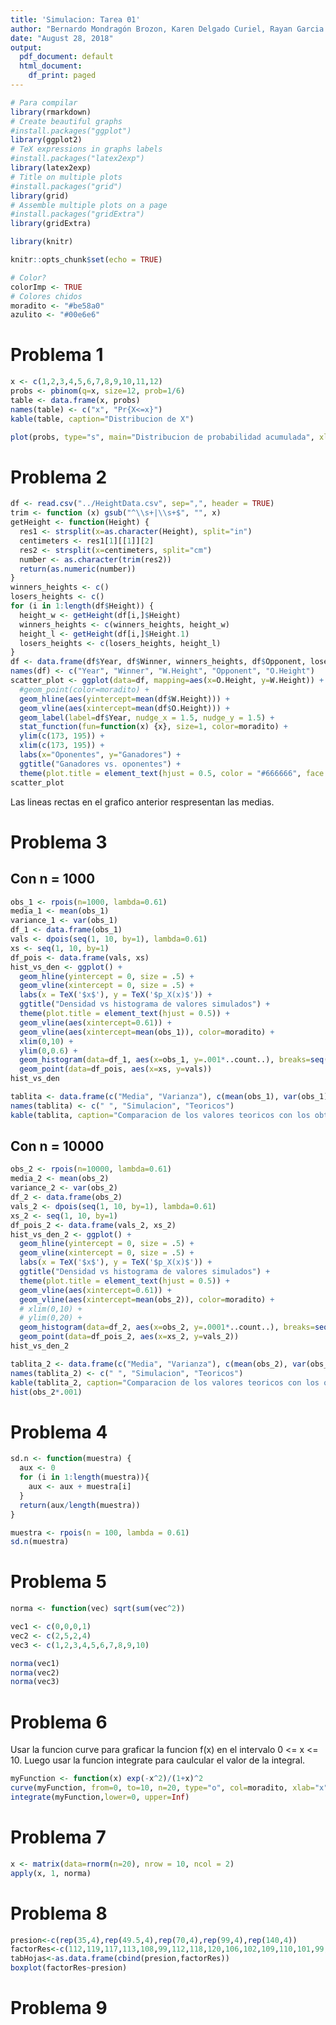 ```yaml
---
title: 'Simulacion: Tarea 01'
author: "Bernardo Mondragón Brozon, Karen Delgado Curiel, Rayan Garcia Fabian"
date: "August 28, 2018"
output:
  pdf_document: default
  html_document:
    df_print: paged
---
```


```r
# Para compilar
library(rmarkdown)
# Create beautiful graphs
#install.packages("ggplot")
library(ggplot2)
# TeX expressions in graphs labels
#install.packages("latex2exp")
library(latex2exp)
# Title on multiple plots
#install.packages("grid")
library(grid)
# Assemble multiple plots on a page
#install.packages("gridExtra")
library(gridExtra)

library(knitr)

knitr::opts_chunk$set(echo = TRUE)

# Color?
colorImp <- TRUE
# Colores chidos
moradito <- "#be58a0"
azulito <- "#00e6e6"
```


# Problema 1

```r
x <- c(1,2,3,4,5,6,7,8,9,10,11,12)
probs <- pbinom(q=x, size=12, prob=1/6)
table <- data.frame(x, probs)
names(table) <- c("x", "Pr{X<=x}")
kable(table, caption="Distribucion de X")

plot(probs, type="s", main="Distribucion de probabilidad acumulada", xlab="x", ylab="F(x)")
```

# Problema 2

```r
df <- read.csv("../HeightData.csv", sep=",", header = TRUE)
trim <- function (x) gsub("^\\s+|\\s+$", "", x)
getHeight <- function(Height) {
  res1 <- strsplit(x=as.character(Height), split="in")
  centimeters <- res1[1][[1]][2]
  res2 <- strsplit(x=centimeters, split="cm")
  number <- as.character(trim(res2))
  return(as.numeric(number))
}
winners_heights <- c()
losers_heights <- c()
for (i in 1:length(df$Height)) {
  height_w <- getHeight(df[i,]$Height)
  winners_heights <- c(winners_heights, height_w)
  height_l <- getHeight(df[i,]$Height.1)
  losers_heights <- c(losers_heights, height_l)
}
df <- data.frame(df$Year, df$Winner, winners_heights, df$Opponent, losers_heights)
names(df) <- c("Year", "Winner", "W.Height", "Opponent", "O.Height")
scatter_plot <- ggplot(data=df, mapping=aes(x=O.Height, y=W.Height)) +
  #geom_point(color=moradito) +
  geom_hline(aes(yintercept=mean(df$W.Height))) + 
  geom_vline(aes(xintercept=mean(df$O.Height))) +
  geom_label(label=df$Year, nudge_x = 1.5, nudge_y = 1.5) +
  stat_function(fun=function(x) {x}, size=1, color=moradito) +
  ylim(c(173, 195)) +
  xlim(c(173, 195)) +
  labs(x="Oponentes", y="Ganadores") +
  ggtitle("Ganadores vs. oponentes") + 
  theme(plot.title = element_text(hjust = 0.5, color = "#666666", face = "bold", size = 12))
scatter_plot
```

Las lineas rectas en el grafico anterior respresentan las medias.

# Problema 3

## Con n = 1000

```r
obs_1 <- rpois(n=1000, lambda=0.61)
media_1 <- mean(obs_1)
variance_1 <- var(obs_1)
df_1 <- data.frame(obs_1)
vals <- dpois(seq(1, 10, by=1), lambda=0.61)
xs <- seq(1, 10, by=1)
df_pois <- data.frame(vals, xs)
hist_vs_den <- ggplot() +
  geom_hline(yintercept = 0, size = .5) +
  geom_vline(xintercept = 0, size = .5) +
  labs(x = TeX('$x$'), y = TeX('$p_X(x)$')) +
  ggtitle("Densidad vs histograma de valores simulados") +
  theme(plot.title = element_text(hjust = 0.5)) +
  geom_vline(aes(xintercept=0.61)) +
  geom_vline(aes(xintercept=mean(obs_1)), color=moradito) +
  xlim(0,10) +
  ylim(0,0.6) +
  geom_histogram(data=df_1, aes(x=obs_1, y=.001*..count..), breaks=seq(1, 10, by=0.5), color=moradito, fill=moradito, alpha=0.5) +
  geom_point(data=df_pois, aes(x=xs, y=vals))
hist_vs_den

tablita <- data.frame(c("Media", "Varianza"), c(mean(obs_1), var(obs_1)), c(0.61, 0.61))
names(tablita) <- c(" ", "Simulacion", "Teoricos")
kable(tablita, caption="Comparacion de los valores teoricos con los obtenidos por simulacion")
```

## Con n = 10000

```r
obs_2 <- rpois(n=10000, lambda=0.61)
media_2 <- mean(obs_2)
variance_2 <- var(obs_2)
df_2 <- data.frame(obs_2)
vals_2 <- dpois(seq(1, 10, by=1), lambda=0.61)
xs_2 <- seq(1, 10, by=1)
df_pois_2 <- data.frame(vals_2, xs_2)
hist_vs_den_2 <- ggplot() +
  geom_hline(yintercept = 0, size = .5) +
  geom_vline(xintercept = 0, size = .5) +
  labs(x = TeX('$x$'), y = TeX('$p_X(x)$')) +
  ggtitle("Densidad vs histograma de valores simulados") +
  theme(plot.title = element_text(hjust = 0.5)) +
  geom_vline(aes(xintercept=0.61)) +
  geom_vline(aes(xintercept=mean(obs_2)), color=moradito) +
  # xlim(0,10) +
  # ylim(0,20) +
  geom_histogram(data=df_2, aes(x=obs_2, y=.0001*..count..), breaks=seq(1, 10, by=0.5), color=moradito, fill=moradito, alpha=0.5) +
  geom_point(data=df_pois_2, aes(x=xs_2, y=vals_2))
hist_vs_den_2

tablita_2 <- data.frame(c("Media", "Varianza"), c(mean(obs_2), var(obs_2)), c(0.61, 0.61))
names(tablita_2) <- c(" ", "Simulacion", "Teoricos")
kable(tablita_2, caption="Comparacion de los valores teoricos con los obtenidos por simulacion")
hist(obs_2*.001)
```

# Problema 4

```r
sd.n <- function(muestra) {
  aux <- 0
  for (i in 1:length(muestra)){
    aux <- aux + muestra[i]
  }
  return(aux/length(muestra))
}

muestra <- rpois(n = 100, lambda = 0.61)
sd.n(muestra)
```

# Problema 5

```r
norma <- function(vec) sqrt(sum(vec^2))

vec1 <- c(0,0,0,1)
vec2 <- c(2,5,2,4)
vec3 <- c(1,2,3,4,5,6,7,8,9,10)

norma(vec1)
norma(vec2)
norma(vec3)
```


# Problema 6

Usar la funcion curve para graficar la funcion f(x) en el intervalo 0 <= x <= 10. Luego usar la funcion integrate para caulcular el valor de la integral.

```r
myFunction <- function(x) exp(-x^2)/(1+x)^2
curve(myFunction, from=0, to=10, n=20, type="o", col=moradito, xlab="x", ylab=TeX('exp(-x^2)/(1+x)^2'), main="Una curva")
integrate(myFunction,lower=0, upper=Inf)
```


# Problema 7

```r
x <- matrix(data=rnorm(n=20), nrow = 10, ncol = 2)
apply(x, 1, norma)
```


# Problema 8

```r
presion<-c(rep(35,4),rep(49.5,4),rep(70,4),rep(99,4),rep(140,4))
factorRes<-c(112,119,117,113,108,99,112,118,120,106,102,109,110,101,99,104,100,102,96,101)
tabHojas<-as.data.frame(cbind(presion,factorRes))
boxplot(factorRes~presion)
```

# Problema 9


